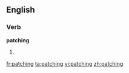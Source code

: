 ==English==

===Verb===
'''patching'''

# {{present participle of|[[patch]]}}

[[fr:patching]]
[[ta:patching]]
[[vi:patching]]
[[zh:patching]]